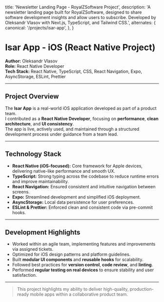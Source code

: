 
  title: 'Newsletter Landing Page - RoyalZSoftware Project',
  description:
    'A newsletter landing page built for RoyalZSoftware, designed to share software development insights and allow users to subscribe. Developed by Oleksandr Vlasov with Next.js, TypeScript, and Tailwind CSS.',
  alternates: {
    canonical: '/projects/isar-app',
  },
}

<Cover
  src="/projects/isar-app.png"
  alt="Newsletter Landing Page Screenshot"
  caption="RoyalZSoftware Newsletter"
/>

# Isar App - iOS (React Native Project)

**Author:** Oleksandr Vlasov  
**Role:** React Native Developer  
**Tech Stack:** React Native, TypeScript, CSS, React Navigation, Expo, AsyncStorage, ESLint, Prettier

---

## Project Overview

The **Isar App** is a real-world iOS application developed as part of a product team.  
I contributed as a **React Native Developer**, focusing on **performance**, **clean architecture**, and **UI consistency**.  
The app is live, actively used, and maintained through a structured development process under guidance from a team lead.

---

## Technology Stack

- **React Native (iOS-focused):** Core framework for Apple devices, delivering native-like performance and smooth UX.
- **TypeScript:** Strong typing across the codebase to reduce runtime errors and improve maintainability.
- **React Navigation:** Ensured consistent and intuitive navigation between screens.
- **Expo:** Streamlined development and simplified iOS deployment.
- **AsyncStorage:** Local data persistence for user preferences.
- **ESLint & Prettier:** Enforced clean and consistent code via pre-commit hooks.

---

## Development Highlights

- Worked within an agile team, implementing features and improvements via assigned tickets.
- Optimized for iOS design patterns and platform guidelines.
- Built **modular UI components** and **reusable hooks** for scalability.
- Followed best practices for **version control**, **code review**, and **linting**.
- Performed **regular testing on real devices** to ensure stability and user satisfaction.

---

> This project highlights my ability to deliver high-quality, production-ready mobile apps within a collaborative product team.
